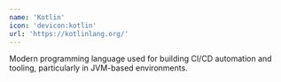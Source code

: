 ```yaml
---
name: 'Kotlin'
icon: 'devicon:kotlin'
url: 'https://kotlinlang.org/'
---
```


Modern programming language used for building CI/CD automation and tooling, particularly in JVM-based environments.
